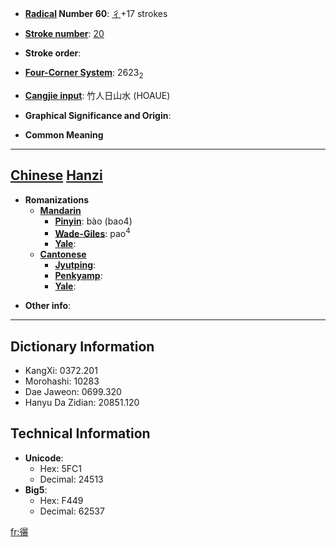 * '''[[Wiktionary:Chinese radical index| Radical]] Number 60''': [[Wiktionary:Chinese radical index 彳|彳]]+17 strokes

* '''[[Wiktionary:Chinese total strokes index|Stroke number]]''': [[Wiktionary:Chinese total strokes index 20|20]]

* '''Stroke order''': 

* '''[[Wiktionary:Chinese four corner index|Four-Corner System]]''': 2623<sub>2</sub>

* '''[[Wiktionary:Chinese Cangjie index|Cangjie input]]''': 竹人日山水 (HOAUE)

* '''Graphical Significance and Origin''': 

* '''Common Meaning'''

----

== [[Chinese]] [[Hanzi]] ==

* '''Romanizations'''
** '''[[Mandarin]]'''
*** '''[[Pinyin]]''': bào (bao4)
*** '''[[Wade-Giles]]''': pao<sup>4</sup>
*** '''[[Yale]]''': 
** '''[[Cantonese]]'''
*** '''[[Jyutping]]''':
*** '''[[Penkyamp]]''': 
*** '''[[Yale]]''': 

* '''Other info''': 

----

== Dictionary Information ==

* KangXi: 0372.201
* Morohashi: 10283
* Dae Jaweon: 0699.320
* Hanyu Da Zidian: 20851.120

== Technical Information ==

* '''Unicode''':
** Hex: 5FC1
** Decimal: 24513
* '''Big5''':
** Hex: F449
** Decimal: 62537

[[fr:忁]]